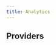 ```yaml
---
title: Analytics
---
```



## Providers

<Cards>
  <Card
    title="DefiLlama"
    description="shows multiple metrics such as TVL, Volume, Infows etc."
    href="https://defillama.com/chain/Metis?tvl=true"
    external
  />
  <Card
    title="Metis Explorer"
    description="shows the holders, transaction activity, etc."
    href="https://explorer.metis.io/chart?id=tx"
    external
  />
  <Card
    title="GrowThePie"
    description="L2 analytics"
    href="https://www.growthepie.xyz/chains/metis"
    external
  />
</Cards>
